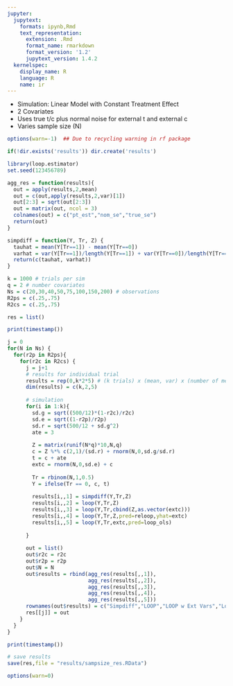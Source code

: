 ```yaml
---
jupyter:
  jupytext:
    formats: ipynb,Rmd
    text_representation:
      extension: .Rmd
      format_name: rmarkdown
      format_version: '1.2'
      jupytext_version: 1.4.2
  kernelspec:
    display_name: R
    language: R
    name: ir
---
```


* Simulation: Linear Model with Constant Treatment Effect
* 2 Covariates
* Uses true t/c plus normal noise for external t and external c
* Varies sample size (N)

```r
options(warn=-1)  ## Due to recycling warning in rf package
```

```r
if(!dir.exists('results')) dir.create('results')
```

```r
library(loop.estimator)
set.seed(123456789)

agg_res = function(results){
  out = apply(results,2,mean)
  out = c(out,apply(results,2,var)[1])
  out[2:3] = sqrt(out[2:3])
  out = matrix(out, ncol = 3)
  colnames(out) = c("pt_est","nom_se","true_se")
  return(out)
}

simpdiff = function(Y, Tr, Z) {
  tauhat = mean(Y[Tr==1]) - mean(Y[Tr==0])
  varhat = var(Y[Tr==1])/length(Y[Tr==1]) + var(Y[Tr==0])/length(Y[Tr==0])
  return(c(tauhat, varhat))
}
```

```r
k = 1000 # trials per sim
q = 2 # number covariates
Ns = c(20,30,40,50,75,100,150,200) # observations
R2ps = c(.25,.75)
R2cs = c(.25,.75)

res = list()

print(timestamp())

j = 0
for(N in Ns) {
  for(r2p in R2ps){
    for(r2c in R2cs) {
      j = j+1
      # results for individual trial
      results = rep(0,k*2*5) # (k trials) x (mean, var) x (number of methods)
      dim(results) = c(k,2,5)
      
      # simulation
      for(i in 1:k){
        sd.g = sqrt((500/12)*(1-r2c)/r2c)
        sd.e = sqrt((1-r2p)/r2p)
        sd.r = sqrt(500/12 + sd.g^2)
        ate = 3
        
        Z = matrix(runif(N*q)*10,N,q)
        c = Z %*% c(2,1)/(sd.r) + rnorm(N,0,sd.g/sd.r)
        t = c + ate
        extc = rnorm(N,0,sd.e) + c
        
        Tr = rbinom(N,1,0.5)
        Y = ifelse(Tr == 0, c, t)
        
        results[i,,1] = simpdiff(Y,Tr,Z)
        results[i,,2] = loop(Y,Tr,Z)
        results[i,,3] = loop(Y,Tr,cbind(Z,as.vector(extc)))
        results[i,,4] = loop(Y,Tr,Z,pred=reloop,yhat=extc)
        results[i,,5] = loop(Y,Tr,extc,pred=loop_ols)
          
      }
      
      out = list()
      out$r2c = r2c
      out$r2p = r2p
      out$N = N
      out$results = rbind(agg_res(results[,,1]),
                          agg_res(results[,,2]),
                          agg_res(results[,,3]),
                          agg_res(results[,,4]),
                          agg_res(results[,,5]))
      rownames(out$results) = c("Simpdiff","LOOP","LOOP w Ext Vars","Loop Ext","OLS with Interactions")
      res[[j]] = out
    }
  }
}

print(timestamp())

# save results
save(res,file = "results/sampsize_res.RData")
```

```r
options(warn=0)  
```
